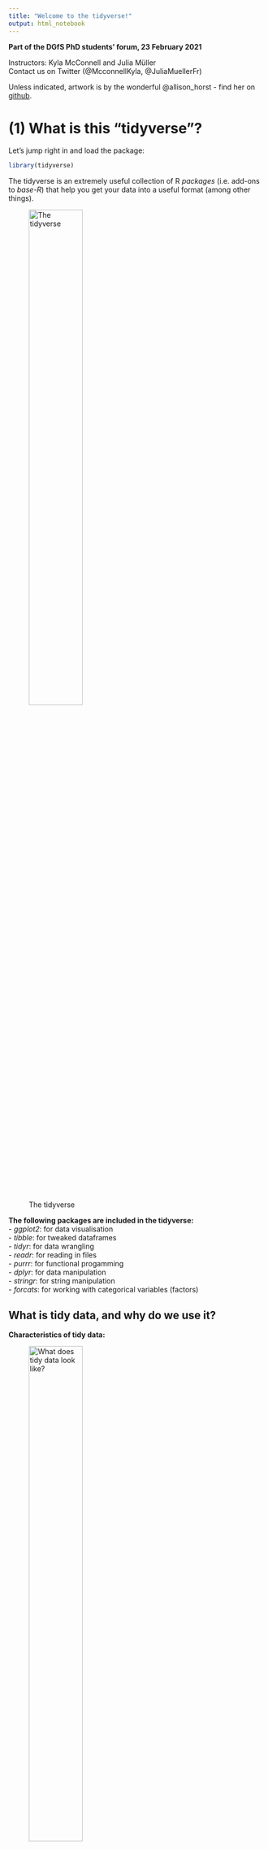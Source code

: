 ```yaml
---
title: "Welcome to the tidyverse!"
output: html_notebook
---
```


**Part of the DGfS PhD students' forum, 23 February 2021**

Instructors: Kyla McConnell and Julia Müller  
Contact us on Twitter (@McconnellKyla, @JuliaMuellerFr)  

Unless indicated, artwork is by the wonderful @allison_horst - find her on [github](https://github.com/allisonhorst/stats-illustrations).


# (1) What is this "tidyverse"?

Let's jump right in and load the package:
```r
library(tidyverse)
```

The tidyverse is an extremely useful collection of R *packages* (i.e. add-ons to *base-R*) that help you get your data into a useful format (among other things).

![The tidyverse](img/tidyverse_celestial.png){width=50%}

**The following packages are included in the tidyverse:**  
- *ggplot2*: for data visualisation  
- *tibble*: for tweaked dataframes  
- *tidyr*: for data wrangling  
- *readr*: for reading in files  
- *purrr*: for functional progamming  
- *dplyr*: for data manipulation  
- *stringr*: for string manipulation  
- *forcats*: for working with categorical variables (factors) 


## What is tidy data, and why do we use it?

**Characteristics of tidy data:**  

![What does tidy data look like?](img/tidydata_1.jpg){width=50%}

**Why this format?**  
- a lot of wrangling commands are based on the assumption that your data is tidy 
- is expected for many statistical models
- works best for plotting 
- "Tidy datasets are all alike, but every messy dataset is messy in its own way" Hadley Wickham

![Why use tidy data?](img/tidydata_3.jpg){width=50%}


# (2) Communicating with R

## Understanding warnings and errors
R will often "talk" to you when you're running code. For example, when you install a package, it'll tell you e.g. where it is downloading a package from, and when it's done. Similarly, when you loaded the tidyverse collection of packages, R listed them all. That's nothing to worry about!

When there's a mistake in the code (e.g. misspelling a variable name, forgetting to close quotation marks or brackets), R will give an *error* and be unable to run the line. The error message will give you important information about what went wrong.
```r
hello <- "hi"
#Hello
```

In contrast, *warnings* are shown when R thinks there could be an issue with your code or input, but it still runs the line. R is generally just telling you that you MIGHT be making a logical error, not that the code is impossible.

```r
c(1, 2, 3) + c(1, 2)
```


## Reading function documentation
We'll get to know a number of R *functions* today. These functions can take one or more `arguments`. As an example, let's try out the `say()` function from the cowsay package.

First, (install and) load the cowsay package:
```r
# install.packages("cowsay")
library(cowsay)
```

Try the following code:
```r
say(
  what = "Good luck learning R!", 
  by = "rabbit")
```

We can see that this function has the `what` argument (what should be said?) and the `by` argument (which animal should say it?). But what other options are there for this command - which other animals, for example, or can you change the colour? To see the documentation for the `say` command, you can either run this line of code:
```r
?say
```
...or type in `say` in the Help tab on the bottom right.

This will show you the documentation for the command.

- *Usage* shows an overview of the function arguments and their defaults (e.g. if you typed in `say()` without any arguments in the brackets, you'd get the defaults, i.e. a cat saying "Hello world!")
```r
say()
```

- *Arguments* provides more information on each argument. 
Arguments are the options you can use within a function.
- what
- by 
- type
- what_color
etc. 
Each of these can be fed the `say()` function to slightly alter what it does.

- *Examples* at the bottom of the help page lists a few examples you can copy-paste into your code to better understand how a function works.

Don't worry if you don't understand everything in the documentation when you're first starting out. Just try to get an idea for which arguments there are and which options for those arguments. It's good practice to look at help documents often -- this will also help you get more efficient at extracting the info you need from them.


# (3) Reading in and exploring data

What type of file are you working with? Specifically, what's used to separate the values in the different columns? To find out, open the file in a text editor. Common options are either commas or semicolons (in which cases, the file often has the ending .csv) or tabs (often .txt files).

Where is the file saved? If you are working in a Markdown and the data file is saved in the same location as the script file, you can use the name of the file with its ending, e.g. "new_data.csv" or "final_data.txt". This is possible because RMarkdown automatically sets the working directory, i.e. the location R tries to find the file, to where it is saved. This is very convenient especially when you share your script and data. Your contributor doesn't need to type in any long paths but can directly start working.
If the file is saved in a subfolder called "data", use  "data/example_file.csv"). ../ allows you to go backwards one folder.

If you're working in a script, use `setwd()` (e.g.: `setwd(~Documents/PhD/Rscripts/...)` or `setwd(C:/Documents...)`), or Session -> Set Working Directory -> Choose Directory...)

The commands to read in a file are:
- base-R: `read.csv()` and `read.tsv()`
  - tidyverse (improvements, reads as tibble instead of dataframe): `read_csv()` and `read_tsv()`
    - must have tidyverse installed and loaded with a `library()` call
    - `read_csv2()` for semicolon-separated csv 
    - `read_delim(file, delim)` for any other delimiters
    
*Save the output to a variable using <- *

So reading in data tends to follow this pattern:
```r
name_of_data_in_R <- read_csv("data_file.csv") # equivalent to
name_of_data_in_R <- read_delim("data_file.csv", delim = ",")

name_of_data_in_R <- read_csv2("data_file.csv") # equivalent to
name_of_data_in_R <- read_delim("data_file.csv", delim = ";")

name_of_data_in_R <- read_tsv("data_file.txt") # tab-separated file
```


#### A note on the data we'll use today
We've tried to tailor the workshop to be relevant to the kinds of data many of you said you used in the pre-workshop survey, so we'll start with self-paced reading data (which looks fairly similar to eye-tracking data, another common response), and later use examples of corpus data and a questionnaire output. However, everything we discuss is useful for any kind of data!
We're also providing several files for you to practise on later, so you can pick data that looks closest to what you're actually working with.

Let's read in a small self-paced reading dataset (saved in the data folder, so we need to add `data/` to tell R that):
```r
spr <- read_csv("data/dgfs_spr.csv")
```
The current dataframe is a self-paced reading experiment where 12 participants read 20 sentences each, plus 3 practice sentences to get them warmed up. Half the sentences were about dogs and half the sentences were about cats. In one condition (A), all sentences were paired with appropriate adjectival collocates according to the BNC (lap dog vs. tortoiseshell cat), in the other, these were reverse (lap cat vs. tortoiseshell dog). All sentences were presented in otherwise natural-sounding sentences. 

## Exploring our data

Now you have a data file read in, but how do you see what's in it?

```r
head(spr)
```

You can change the amount of rows with the `n` *argument*: 
```r
head(spr, n=3)
```

Or: click name of dataframe in Environment tab
  - can also sort columns and Filter rows -- just for viewing purposes
  - bit slow if you start having huge dataframes but often a good first look

There's also an easy way to see what the columns are:
```r
colnames(spr)
```

`summary()`: call it on a dataframe to get each column and useful info based on the data type. For example, numeric columns will show the min, median, max and the quartiles (25% increments).
```r
summary(spr)

summary(spr$RT)
```

### Exercise
Read in and explore the example data
How many rows and columns does it have?

## Character vs. factor columns

In the environment panel (or using `str()`), you can see that all the variables in this data are read in as either numeric or character data. However, some variables should be treated as factors because they represent categories, not text data. Let's convert them. 
```r
spr$participant <- as_factor(spr$participant)
spr$item_type <- as_factor(spr$item_type)
spr$cond <- as_factor(spr$cond)
```

This way, the summary output also works as expected. For example, we can have a look at how many different participants and conditions:
```r
summary(spr$participant)

summary(spr$cond)
```

If any other columns in your dataframe are read in wrong (for example, if you have a numeric column that looks like: "43", "18" and is being read as a character column) you can convert them with similar syntax: 
`as.numeric()`, `as.character()` etc.


# (4) The pipe %>% 

One of the most noticeable features of the tidyverse is the pipe %>% (keyboard shortcut: Ctr/Cmd + Shift + M) .

The pipe takes the item before it and feeds it to the following command as the first argument. Since all tidyverse (and some non-tidyverse) functions take the dataframe as the first argument, this can be used to string together multiple functions. 

So to re-write the `head()` function with the pipe:
```r
spr %>% 
  head()
```

This produces the exact same output as `head(spr)`. Why would this be useful?

Compare the following lines of pseudocode, which would produce the same output:

A.
bop(
  scoop(
    hop(foo_foo, through = forest),
    up = field_mice
  ), 
  on = head
)


B.
foo_foo %>%
  hop(through = forest) %>%
  scoop(up = field_mice) %>%
  bop(on = head)
  
You can see that the version with the pipe is easier to read when more than one function is called on the same dataframe! 

Here are some more examples:
```r
# Equivalent to summary(spr)
spr %>% 
  summary()

# Equivalent to colnames(spr), which returns all column names
colnames(spr)

spr %>% 
  colnames() 

# Equivalent to nrow(spr), which returns the number of rows in the df
nrow(spr)

spr %>% 
  nrow()
```

And you can also stack commands by ending each row (except the last one) with a pipe:
```r
spr %>% 
  colnames() %>% #extracts column names
  toupper() #converts them to uppercase

spr %>% 
  colnames() %>% #extracts column names
  nchar() #counts the number of letters
```


# (5) Renaming and rearranging data

## rename()
You can rename columns with the `rename()` function. The syntax is new_name = old_name. Let's rename the `cond` variable:
```r
spr %>% 
  rename(condition = cond)
```

This is just a preview because we didn't assign the changed dataframe to any name. This is useful for testing code and making sure it does what you expect and want it to do.

- if you look at the spr dataframe, for example in the Environment panel on the upper-right, the dataframe hasn't changed

- To save your changes: assigning your call back to the variable name

- Good work flow: Preview then save when you're sure you're happy with the output

You can also rename multiple columns at once (no need for an array here):
```r
spr <- spr %>% 
  rename(condition = cond, 
         sentence = full_sentence)
```
Notice above that I've saved output over the spr dataframe to make the changes 'permanent'.

There is no output when you simply save the response, but the spr dataframe has been permanently updated (within the R session, not in your file system)

If you make a mistake: arrow with a line under it in the code block of R-Markdown, runs all blocks above (but not the current one)

## relocate()

![Relocate](img/dplyr_relocate.png){width=50%}

The `relocate` function lets you change the order of variables in the data. The following command moves the participant id, full sentence, and word columns to the beginning: 
```r
spr %>% 
  relocate(participant, sentence, word)
```

You can also specify that a variable should be placed before or after another variable:
```r
spr %>% 
  relocate(sentence, .before = sentence_num)
```

Another option is to sort by data type:
```r
spr %>% 
  relocate(where(is.character))

spr %>% 
  relocate(where(is.factor))

spr %>% 
  relocate(where(is.numeric))
```

Reordering variables is particularly useful if you have large datasets with lots of variables.

## arrange()

There's also a corresponding command that lets you sort by row values: `arrange()`. By default, this sorts by lowest to highest value, but you can add `desc()` to reverse that.
```r
spr %>% 
  arrange(RT)

spr %>% 
  arrange(desc(RT))
```

# (6) Subsets

## select()

- The traditional syntax for dealing with columns is dataframe$column.

A useful step in using pipes and tidyverse calls is the ability to *select* specific columns. That is, instead of writing `spr$RT` we can write:

```r
spr %>% 
  select(RT) 
```

We can then use this column for further calculations, like piping it on to the summary call. This will provide the same result as `summary(spr$RT)`
```r
spr %>% 
  select(RT) %>% 
  summary()

spr %>% 
  select(RT) %>% 
  max()

spr %>% 
  select(RT) %>% 
  min()
```


### Select multiple columns 
You can also use `select()` to take multiple columns. 

```r
spr %>% 
  select(participant, word, RT)
```

You can see that these columns are presented in the order you gave them to the select call, too:

```r
spr %>% 
  select(RT, word, participant)
```

You can also use this to reorder columns in that you give the name of the column(s) you want first, then finish with `everything()` to have all other columns follow:

```r
spr %>% 
  select(RT, everything())
```


### Preview vs. saving
- Above: mostly previewing using `select()` for first insights
  - if you look at the spr dataframe, for example in the Environment panel on the upper-right, the dataframe hasn't changed

- To save your changes: assigning your call back to the variable name
=======
### Remove columns with select

You can also remove columns using select if you use the minus sign. For example, the item_type column is a factor with only one level - it always says "DashedSentence". So let's get rid of it:

```r
spr %>% 
  select(name, everything())
```

There is no output here, but the spr dataframe has been permanently updated (within the R session, not in your file system)

```r
spr %>% 
  select(-item_type)
```

You can also remove multiple columns at once by writing them in an array `c()`. 
```r
spr %>% 
  select(-c(item_type, X1))
```

Make sure to save!

### Leveling up select()

Until now, we've used select() in combination with the full column name, but there are helper functions that let you select columns based on other criteria.

For example, here's how we can select both the `sentence_num` and the `word_num` column - by specifying `ends_with("_num")` in the select() call:
```r
spr %>% 
  select(ends_with("_num"))
```

The opposite is also possible, e.g.
```r
spr %>% 
  select(starts_with("sentence"))
```
returns all columns that start with "sentence".

`contains` is another helper function. Here, we're using it to show all columns that contain an underscore:
```r
spr %>% 
  select(contains("_"))
```

If we try to select a column that doesn't exist, we get an error message:
```r
# spr %>% 
#  select(word, word_number)
```

But if we combine select with any_of, we don't see an error. Instead, R just returns the columns that do exist:
Note here that you have to use an array and enclose the names in quotes!
```r
spr %>% 
  select(any_of(c("word", "word_number")))
```

We can also select a range of  variables using a colon. This works both with variables and (a range of) numbers:
```r
spr %>% 
  select(condition:word) # shows condition, word_num, word

spr %>% 
  select(1:3) # first three columns
```
Here, the order of the columns matters!

Other helper functions are:
- matches: similar to contains, but can use regular expressions
- num_range: in a dataset with the variables X1, X2, X3, X4, Y1, and Y2, select(num_range("X", 1:3)) returns X1, X2, and X3

## filter()

### Filter based on a condition

While with `select()`, you can pick **columns** by name or if they fulfill conditions, `filter()` lets you look for **rows** that fulfill certain conditions. 

![Filter](img/dplyr_filter.jpg){width=50%}

Use `filter()` to return all items that fit a certain condition. For example, you can use:
- equals to: ==
- not equal to: !=
- greater than: > 
- greater than or equal to: >=
- less than: <
- less than or equal to: <=
- in (i.e. in a vector): %in%

*Syntax:*
filter(data, columnname logical-operator condition)
or, using the pipe:
data %>% 
  filter(columnname logical-operator condition)

Let's look at reaction times that are shorter than 200 ms:
```r
spr %>% 
  filter(RT < 200)
```

...reaction times longer than or equal to 250 ms:
```r
spr %>% 
  filter(RT >= 250)
```

...reaction times equal to 200 ms:
```r
spr %>% 
  filter(RT == 200)
```

Or you can use it to select all items in a given category. Notice here that you have to use quotation marks to show you're matching a character string.
Look at the error below:
```r
spr %>% 
  filter(word == relative)
```

The correct syntax is: (because you're matching to a string)
```r
spr %>% 
  filter(word == "relative")
```

You can also use filter to easily drop rows. Let's drop all practice rows and save the output. 
```r
spr <- spr %>% 
  filter(condition != "practice")
```

To use %in%, give an array of options (formatted in the correct way based on whether the column is a character or numeric):
```r
spr %>% 
  filter(word %in% c("relative", "clause"))

spr %>% 
  filter(sentence_num %in% c(2, 4))
```
Note that filter is case-sensitive, so capitalization matters.

We can also specify several conditions in one `filter()` call, e.g. 
```r
spr %>% 
  filter(word == "relative" & RT > 200)

spr %>% 
  filter(RT > 300 | RT < 150)
```

We can also "chain" different functions, which is one of the things that makes the pipe so useful. For example, we could filter for data in condition B, which is an incomplete sentence, and only look at the words and their response times:
```r
spr %>% 
  filter(condition == "cond_B_dog") %>% 
  select(word, RT)
```

One useful function that can be chained to `filter()` is `distinct()`, which will return only the unique rows. Without an argument, it returns all rows that are unique in all columns. 

You can also add a column name as an argument to return only the unique values in a certain column (useful with factors)

```r
spr %>% 
  filter(condition == "cond_B_dog") %>% 
  distinct(sentence)
```

You can also use it on its own to return unique values or combinations of values.

```r
spr %>% 
  distinct(sentence, condition)
```

# (7) Separating and uniting columns

The condition column contains two pieces of information: which condition the item was in (condA or condB) and which animal was being read about (cat or dog)
```r
spr <- spr %>% 
  separate(condition,
           into = c("condition", "animal"),
           sep = "_")
```


For the next two examples, we'll use a different dataset called `animal_corpus`. Read it in and familiarise yourself with its contents.
```r
animal_corpus <- read_csv2("data/cat_dog_corpus_data.csv")
```

This contains corpus data of "cat" and "dog" together with the words that precede "cat" and "dog". These are called "collocates" and, in our example, also include part of speech tags (the format is word_tag).

This data is not tidy. Why?

The collocates column contains two variables (word and tag) although according to tidy data principles, each variable should be saved in its own column.

## separate()

Luckily, the tidyverse has a command for that: `separate()`. It takes the following arguments:
- data: our dataframe, we'll pipe it
- col: which column needs to be separated
- into: a vector that contains the names of the new columns
- sep: which symbol separates the values
- remove (optional): by default, the original column will be deleted. Set `remove` to FALSE to keep it.

```r
(animal_corpus <- animal_corpus %>% 
  separate(col = collocate, 
           into = c("coll", "coll_tag"), 
           sep = "_"))
```

The self-paced reading data also has a column that needs separating - the condition column. Because it contains three pieces (cond_A/B_cat/dog), we pipe into a select command to remove "cond" afterwards:
```r
(spr <- spr %>% 
  separate(col = cond,
           into = c("drop", "condition", "target"),
           sep = "_") %>% 
  select(-drop))
```


## unite()

The opposite of `separate()`. This lets you glue columns together. 
- col is the name of the new column
- the next argument, a vector, lists the columns that should be united
- sep, as above, lets you specify how the values should be separated
```r
animal_corpus %>% 
  unite(col = "coll_word",
        c("collocate", "animal"),
        sep = " ")
```

Another example: Let's say we'd like our data to be in the format "collocate cat/dog", so without the tag, but in one column. We can first separate to put tags and collocates in different columns and then unite the tag with the animal in a second step:
```r
 animal_corpus %>% 
  unite(col = "coll_word",
        c("coll", "animal"),
        sep = " ")
```

This leads to a lot of repetition - some bigrams appear several times in just our preview. To remedy this, we can use `distinct()`, which only keeps unique rows:
```r
animal_corpus %>% 
  separate(col = collocate, 
           into = c("coll", "coll_tag"), 
           sep = "_") %>% 
  unite(col = "coll_word",
        c("coll", "animal"),
        sep = " ") %>% 
  distinct()
```

Some entries still turn up several times because the same word can be tagged differently. To make clear that we want unique collocate cat/dog combinations, we can put `coll_word` into `distinct()` to make clear that this is the relevant column and tags should be ignored.
```r
animal_corpus %>% 
  separate(col = collocate, 
           into = c("coll", "coll_tag"), 
           sep = "_") %>% 
  unite(col = "coll_word",
        c("coll", "animal"),
        sep = " ") %>% 
  distinct(coll_word)
```

# (8) Creating and changing columns with mutate()

With the `mutate()` function, you can change existing columns and add new ones.

![Mutate](img/dplyr_mutate.png){width=50%}

The response times are measured in ms. Let's convert them to seconds by dividing by 1000:
```r
spr <- spr %>% 
  mutate(RT_s = RT / 1000)
```
Now, there's a new column called RT_s (it's at the very end by default).

You can also save the new column with the same name, and this will update all the items in that column (see below, where I divide response times by 1000, but note that I don't save the output):
```r
spr %>% 
  mutate(RT = RT / 1000)
```

You can also do operations to character columns - for example: 
```r
spr %>% 
  mutate(word = tolower(word))
```

## Helper functions
```r
str_remove()

str_remove_all()
```


## Change data type in a column

For example, we could change data types by using `mutate()`. The syntax is:
mutate(data, col_name = some_operation), or, with the pipe: data %>% mutate(col_name = some_operation).

Instead of the code we used earlier to convert participant, item type, and condition to factors, we could write: 
```r
spr <- spr %>% 
  mutate(participant = as_factor(participant),
         item_type = as_factor(item_type),
         condition = as_factor(condition))
```
As you can see, we can change several variables within one `mutate()`  call. In the same way, we could create several new columns at the same time. Here, dropping each new column onto a new line is considered good style and makes the code more readable (but it's not necessary).

## Relabel factors
In our SPR experiment, condition A represents a match (i.e. cat/dog is presented with a matching collocate: purring cat, guide dog) and condition B is a mismatch (e.g. guide cat, purring dog). To make this clear in the data, we should label this explicitly. Within a `mutate()` command, we can use `recode()` to change the factor labels. The format for this is old label = "new label".
```r
spr %>% 
  mutate(condition = recode(condition, A = "match", B = "mismatch"))
```

Let's look at our third dataset, animal_survey. It contains data from the same participants who answered a few sociodemographic questions and also indicated how cute they think animals are, how much they('d) like look at, pet, and own an animal (scale: 1-5). Besides that, they were also asked to rate cats and dogs (scale: 1-7).
```r
animal_survey <- read_csv("animal_survey.csv")
```

In our animal_survey data, education is represented by numeric codes, 1-4. We could turn these into labels like so:
```r
animal_survey %>% 
  mutate(education = recode(education,
                            "1" = "elementary school",
                            "2" = "high school",
                            "3" = "Bachelor's degree",
                            "4" = "Master's degree or higher"
                            ))
```
Because these numbers should be treated as characters, we need to put them in quotation marks!


## If-else-statements

Now for something fancy. You can also make new columns based on "if" conditions using the call `ifelse()`. The syntax of ifelse is: ifelse(this_is_true, this_happens, else_this_happens). For example, we could create a column called "RT_short" that contains "short" if the response time is faster than 100 ms and "long" if it isn't:

```r
spr %>% 
  mutate(RT_short = ifelse(RT < 100, "short", "long")) %>% 
  select(RT, RT_short)
```

Here is another example (notice the output isn't being saved since we don't really need it):
```r
spr %>% 
  mutate(RT_category = ifelse(RT < 100 | RT > 500, "extreme", "normal")) %>% 
  select(RT, RT_category)
```
Here, we're once again using the logical operators.

You can also use ifelse on categorical / character columns:
```r
spr %>% 
  mutate(position = ifelse(word %in% c("cat", "dog"), "critical", "not critical")) %>% 
  select(word, position)
```

CHANGE EXAMPLE
You can also use this to condense the groups in a certain column. For example, say we want to combine the categories "Beds", "Wardrobes", and "Chests of drawers & drawer units" into one category, "Bedroom":
```r
spr %>% 
  mutate(category = ifelse(category %in% c("Beds", "Wardrobes","Chests of drawers & drawer units"), "Bedroom", category)) %>% 
  select(category)
```
Notice here that if we want to affect the entry only if the condition is TRUE, leaving it unchanged if it is false, we leave the column name as the else condition. This tells R to take the value that is currently in that column if it finds the condition to be FALSE.

Most of the examples above involve labeling different groupings with text, but you can use ifelse for all sorts of operations. Say the price of wood has gone up, so we want to add 100SAR to the price of any furniture taller than 1m. We could:
CHANGE EXAMPLE
```r
spr %>% 
  mutate(new_price = ifelse(height >= 100, price + 100, price)) %>% 
  select(item_id, height, price, new_price)
```
Remember, you could also do this in-place by assigning the new column to "price" instead of "new_price".

## Several conditions: case_when()
What if you have several conditions? For example, if RTs are shorter than 100 ms, they should be labelled "short", if they're longer than 500 ms, "long", and "normal" for all other RTs. While it's possible to chain several `if_else()` statements, it gets confusing and hard to read. Instead, we should use `case_when()`.

![Case when: an extension of if-else](img/dplyr_case_when.png){width=50%}

The syntax within `case_when()` is:
condition ~ what to do if it is true (can be used as often as you want and can even refer to different variables!),
TRUE ~ what to do in all other cases.
```r
spr %>% 
  mutate(RT_category = case_when(
    RT < 100 ~ "short",
    RT > 500 ~ "long",
    TRUE ~ "normal"
  )) %>% 
  select(RT, RT_category)
```

To use another example: In the corpus data, we'd like to simplify the part-of-speech tags a bit. To see the different tags that are in the data right now, we can use `unique()`, which will show us all factor labels.
```r
unique(animal_corpus$coll_tag)
```

Then, within a `case_when()` command, we can create a simplified tag variable to tell us whether something is a noun, adjective, or verb. As you can see in the code below, we can immediately convert this new variable into a factor within the same `mutate()` command.
```r
(animal_corpus <- animal_corpus %>% 
  mutate(coll_tag_simple = case_when(
    coll_tag %in% c("np1", "nn1") ~ "noun",
    coll_tag %in% c("jj", "jjt") ~ "adjective",
    coll_tag %in% c("vhz", "vvg", "vv0", "vvi") ~ "verb"
  ),
  coll_tag_simple = as_factor(coll_tag_simple)))
```
 
Let's have a look:
```r
summary(animal_corpus$coll_tag_simple)
```

Some NAs were introduced! The `case_when()` function assigns NA to any value that isn't covered in the code unless you have an "else" case with `TRUE ~ "do something"`. To figure out where the NAs are, let's use `is.na` within a `filter()` command:
```r
animal_corpus %>% 
  filter(is.na(coll_tag_simple))
```
 
Looks like we didn't account for the "cs" (conjunction) tag. Since we know that "because" doesn't refer to "cat/dog", we might as well remove these cases from the data by adding an exclamation mark in front of `is.na`:
```r
animal_corpus <- animal_corpus %>% 
  filter(!is.na(coll_tag_simple))
```

Another example: In the questionnaire, participants were asked to indicate how much they like cats and dogs, respectively. We can convert this information into a category. To create a variable called "preference", we can use the following `case_when()` statement:
```r
animal_survey %>% 
  mutate(preference = case_when(
    cats > dogs ~ "cats",
    dogs > cats ~ "dogs",
    TRUE ~ "undecided"
  ))
```
If we look at the output, we see that the "else/TRUE" condition wasn't necessary, strictly speaking, but it's good to account for all the potential cases in the data so you don't end up with superfluous NAs.


# (9) Summary tables with groupings

### group_by() & summarize()

In our SPR experiment, we showed matching and mismatching collocate + cat/dog combinations, so we might assume that the mismatched combinations were read more slowly. We'd like to see the average RTs for each condition.

To look at summary statistics for specific groupings like these, we have to use a two- (more like three-) step process. 

First, group by your grouping variable (here: condition) using `group_by()`
Then, summarize, which creates a column based on a transformation to another column, using `summarize()` or `summarise()`
Finally, ungroup (so that R forgets that this is a grouping and carries on as normal, with `ungroup()`
Usually this makes no difference to what you see but is an important fail-safe if you're continuing in the code block. For example, if you need to drop the former grouping variable and don't use `ungroup()`, R will refuse to drop it.

![Group and ungroup](img/group_by_ungroup.png){width=50%}

You can use multiple different operations in the summarize part, including:
- mean(col_name)
- median(col_name)
- max(col_name)
- min(col_name)

For example, to return the average RT in each condition:
```r
spr %>% 
  group_by(condition) %>% 
  summarize(mean(RT)) %>% 
  ungroup()
```

You can also give a name to your new summary column: 
```r
spr %>% 
  group_by(condition) %>% 
  summarize(average_RT = mean(RT)) %>% 
  ungroup()
```

Or further manipulate it, e.g. converting ms to seconds:
```r
spr %>% 
  group_by(condition) %>% 
  summarize(average_RT_s = mean(RT) / 1000) %>% 
  ungroup()
```

For categorical columns, you can also count how many rows are in each category using `count()` instead of `summarize()`. Here, we're counting how often which word appeared in the experiment. The count is displayed in the new "n" column:
```r
spr %>% 
  group_by(word) %>% 
  freq = count() %>% 
  ungroup()
```

This is sorted alphabetically, but we can pipe it into the `arrange()` call we discussed earlier to sort by frequency, in descending order.
```r
spr %>% 
  group_by(word) %>% 
  count() %>% 
  ungroup() %>% 
  arrange(desc(n))
```

You can also group by more than one column to return the unique combinations of the variables.
```r
spr %>% 
  group_by(condition, animal) %>% 
  summarize(mean(RT))
```


# (10) across()

`across()` is a helper for `mutate()` and `summarise`. It lets you easily apply a change or create a summary for several variables because you can use `select()` semantics (`starts_with()`, `ends_with()`, `contains()`, etc.) with `across()`.

For example, if we'd like to see the mean for columns that end with "num":
```r
spr %>% 
  summarise(across(ends_with("num"), mean))
```

This also works with a list of functions, e.g. the mean and the standard deviation:
```r
spr %>% 
  summarise(across(ends_with("num"), list(mean, sd)))
```

Here's an example of `across()` in a `mutate()` function. This lets you easily convert all character variables into factors:
```r
spr %>% 
  mutate(across(where(is.character), as.factor))
```

## Row-wise operations
Back to our questionnaire. For each participant, we'd like to calculate the average of the columns that start with "animals" to get one measure of their interest in animals. We might try something like this:  
```r
animal_survey %>% 
  summarise(across(starts_with("animals"), mean))
```

As you can see, R gives us the averages for each of the columns, across all participants - not what we're looking for! The reason for this is that R is best at computing over columns. To solve our problem, we need to add `rowwise()`. This is similar to the grouping idea (`group_by()`) we came across a little earlier. Here, we're telling R to treat every row as a single "group". We can then use `c_across()`, which is the version of `across` that works with row-wise operations. We also need `mutate()` because we want to create a new column rather than see a summary:
```r
animal_survey %>% 
  rowwise() %>% 
  mutate(
    pet_interest = mean(c_across(starts_with("animals")))
  )
```


# (10) Reshaping data 

Now, let's look into how to change the shape of your data. There are two options here:
- making your data "longer", i.e. increase the number of rows and decrease the number of columns
  - useful for tidying data, especially common with "wild-caught" data
  - command: `pivot_longer()` (older command: `gather()`)
- making your data "wider", i.e. decrease the number of rows and increase the number of columns
  - not (as) common for tidying but for creating summary tables
  - command: `pivot_wider()` (older command: `spread()`)

![Pivot](img/tidyr_spread_gather.png){width=50%}

## pivot_longer()
Let's take another look at the questionnaire data.The format it is in is typical for questionnaire data as you would export it from host sites. The data from each person is represented on one line. This can be useful for some operations (like in the `case_when()` we used to create the "preference" variable) but a problem for other applications, so let's tidy this using `pivot_longer`. 
Specifically, we have an issue with the dog and cat ratings being in separate columns. Instead, we should have a column called "animal", which contains either "cats" or "dogs", and another column that contains the rating.

The basic `pivot_longer` arguments are:
cols: which columns should be reshaped?
names_to: the name of the variable that the original column names ("cats" and "dogs") should be stored in as values
values_to: the name of the variable that the contents of the variables should be stored in
```r
animal_survey %>% 
  pivot_longer(cols = c("cats", "dogs"),
               names_to = "animal",
               values_to = "rating")
```


## pivot_wider()



# (12) Joining several data sets
- left_join, right_join, inner_join, full_join
- semi_join, anti_join
- bind_rows, bind_cols


# (13) Writing files to disk

To write files to disk, you also need to select which separator you want to use -- do you want a comma-separated file or a tab-separated file? In theory, this shouldn't matter much,y ou just have to know which you pick. 

CSVs are often saved as .csv (this is also openable in Excel) and TSVs are often saved as .txt

You can save CSVs and TSVs like so:
```r
# write_tsv(spr, "spr_df.txt")

# write_csv(spr, "spr_df.csv")
```
Syntax: write_tsv(dfname, "filename.ext")

Remember, something like data type in R (ex: character or factor) can't be saved into one of these files -- it just saves the values separated by the separator (and the column names). So you'll still have to do the conversions next time you read the file into R. 


# (14) Intro to ggplot
- working with subsets by directly piping them into a plotting/model call

![ggplot2](img/ggplot2_exploratory.png){width=50%}
### The layered grammar of graphics
ggplot follows the grammar of graphics. It starts with a blank graph that is fed a specific dataset, i.e. ggplot(data=DATASET). At this point, the graph doesn't have any idea of which of the many variables in the dataset you'd like to use, which will go on the x- or y- axis or what type of graph you're trying to produce.

You can see, at this stage we have, well... nothing!
```r
ggplot(data = penguins)
```

Then, you add layers to this graph. These layers include an *aesthetic mapping* which defines how data is matched to the graphics (e.g. which variable is shown on the x-axis, which one is shown on the y-axis).
Similarly, you can change the shape, size, and color of some or all points/lines/bars. 

ggplot uses + to continue a line of code; this has to come at the END of the previous line, not at the beginning of the next line. These line breaks are optional, but make it a lot easier to read and understand the code.

When we tell ggplot how we want the aesthetics mapped, it can already start to set up the axes. However, it doesn't yet know what type of graph we're building:
```r
ggplot(data = penguins) + 
  aes(x = bill_length_mm, y = bill_depth_mm) 
```

Finally, we add a *geom* which defines the type of plot we're making. This may be a bar chart, a line graph, a scatterplot, or many more options we'll explore below!

As a first example, let's just put a point or dot on each data point using the axes above:
```r
ggplot(data = penguins) +
  aes(x = bill_length_mm, y = bill_depth_mm) +
  geom_point()
```

### Other geoms

#### For one variable

Let's look at the number of penguins per species. A bar plot is useful for this. The `aes()` only needs an argument for the x-axis, i.e. the category it should visualise. R then helpfully counts how many data points there are for each category, i.e. how many penguins per species.

```r
ggplot(data = penguins) +
  aes(x = species) +
  geom_bar()
```

To show the distribution of one continuous variable, a histogram is useful. Histograms take a continuous variable and divide it into *bins*. These bins divide the data into equally sized containers or ranges, and then show how many data points fall inside of these ranges. This shows you if the data comes from a smooth range or if more are coming from a certain part of the distribution. 

Like bar plots, you only need to specify one variable and R does the counting for you.
```r
ggplot(data = penguins) +
  aes(x = bill_depth_mm) +
  geom_histogram()
```

You also see that R throws a warning about the bin size. By default, R will try to pick a reasonable amount of bins to check your data on. However, you can change this and see how it changes your idea of the distribution. Change this with the argument `bins=` inside of the geom_histogram()

```r
ggplot(data = penguins) +
  aes(x = bill_depth_mm) +
  geom_histogram(bins = 10)
```

Density plots are a variation of histograms where a smooth line instead of separate bars is drawn. This can be useful for a larger number of data points but can also hide some observations, so for this data, wouldn't be advisable.
```r
ggplot(data = penguins) +
  aes(x = bill_depth_mm) +
  geom_density()
```


#### For two variables

For two continuous variables, we can use a scatterplot with `geom_point()` to show one dot per data point, defined against two continuous axes, like we saw in the example.

```r
ggplot(data = penguins) +
  aes(x = bill_length_mm, y = bill_depth_mm) +
  geom_point() 
```

We can also use a (smoothed) line to represent the same data:
```r
ggplot(data = penguins) +
  aes(x = bill_length_mm, y = bill_depth_mm) +
  geom_smooth() 
```

Here comes the cool part about ggplot.. you can also do both at the same time! Simply add both geoms to the same plot:

```r
ggplot(data = penguins) +
  aes(x = body_mass_g, y = bill_length_mm) +
  geom_point() +
  geom_smooth()
```



In the boxplot below, the thick line in the middle is the median, the bottom of the box is the 1st Quartile and the lines reach up to the minimum and maximum values (shown as dots if they are extreme, i.e. they are outside of 1.5x the range from 1st to 3rd quartile: the interquartile range).

In this way, boxplots show you where the data is located, and how this differs between groups.

```r
ggplot(data = penguins) +
  aes(x = species, y = bill_depth_mm) +
  geom_boxplot()
```

```r
ggplot(data = penguins) +
  aes(x = species, y = bill_depth_mm) +
  geom_violin() 
```

```r
ggplot(data = penguins) +
  aes(x = species, y = bill_depth_mm) +
  geom_violin() + 
  geom_boxplot() #try adding alpha = 0.5
```

# (3) Adding more information

## Fill vs. color

ggplot distinguishes between `fill=` and `color=`. Both have to do with colors, but the difference is pretty intuitive. Fill is used for filling in larger spaced like entire bars. Color is used for smaller sections like dots or lines. In general, if your fill/color argument doesn't work, try switching it to the other option and see if that fixes it!

## colour
Let's return to one of the first plots we made. Here, we can add a color argument to the *geom* call that calls a normal color (*in quotes*). This will make all the points this color. 
Note: if you know what hex codes are (or just use a hex code finder online), you can use all sorts of custom colors.
```r
ggplot(data = penguins) +
  aes(x = bill_length_mm, y = bill_depth_mm) +
  geom_point(color = "blue") 
```

However, we can also use the color argument to introduce a third variable into the picture. If we are calling a variable/column, we do *not* need quotes AND we need to put it in the *aes* part of the call, becuase it is a -mapping- not a simple color.
```r
ggplot(data = penguins) +
  aes(x = bill_length_mm, y = bill_depth_mm, color = species) +
  geom_point() 
```

Here's what happens if you try to put a plain color inside of the aes mapping... R doesn't find this variable, so it just randomly creates it..
```r
ggplot(data = penguins) +
  aes(x = bill_length_mm, y = bill_depth_mm, color = "blue") +
  geom_point() 
```

The same idea works regardless of the type of plot, as long as it is one that takes color and not fill:
```r
ggplot(data = penguins) +
  aes(x = bill_length_mm, y = bill_depth_mm, color = species) +
  geom_smooth()
```

So you see that adding a mapping to color (that is related to a categorical variable) always makes the assigned groups visible in the plot. In a way, it's like adding a third variable to the plot.

The example above showed a *categorical/discrete* variable applied to color. However, you can also do it with a *numeric* variable, in which case the colors will range from light to dark blue.

```r
ggplot(data = penguins) +
  aes(x = bill_length_mm, y = bill_depth_mm, color = body_mass_g) +
  geom_point() 
```

## fill
Bar charts and other charts with pretty large open spaces usually need fill. Fill works the same as color in that it can either go *inside aes() as a mapping* or *inside the geom, with quotes, as a plain color*.
```r
ggplot(data = penguins) +
  aes(x = species) +
  geom_bar(fill = "pink")
```

Here, we can use the variable "species" to color code the bars by species. This is a *mapping to a variable*, but it is the same variable that the x-axis is showing:
```r
ggplot(data = penguins) +
  aes(x = species, fill = species) +
  geom_bar()
```


Similarly to color, you can also use fill to add an additional variable to your plot. This will change the type of the plot to a stacked bar chart, which can handle the additional variable.
```r
ggplot(data = penguins) +
  aes(x = species, fill= sex) +
  geom_bar()
```

Bar plots can actually also take color, but this affects the color of the lines only:
```r
ggplot(data = penguins) +
  aes(x = species, color= species) +
  geom_bar()
```


# Missing commands
- across  
- nest_by  
- coalesce  
- lag and lead  
- cumulative aggregates  
- top_n()
- sample()?


# (14) Getting help

## Resources and cheat sheets
- [R for Data Science](https://r4ds.had.co.nz/index.html)
- [Collection of cheat sheets](https://rstudio.com/resources/cheatsheets/)

## How to access and read function documentations
?command/??command or enter it into the help search box

vingettes

## Reprex?

## Working with Google results

## Workflows/code conventions
-add- 

